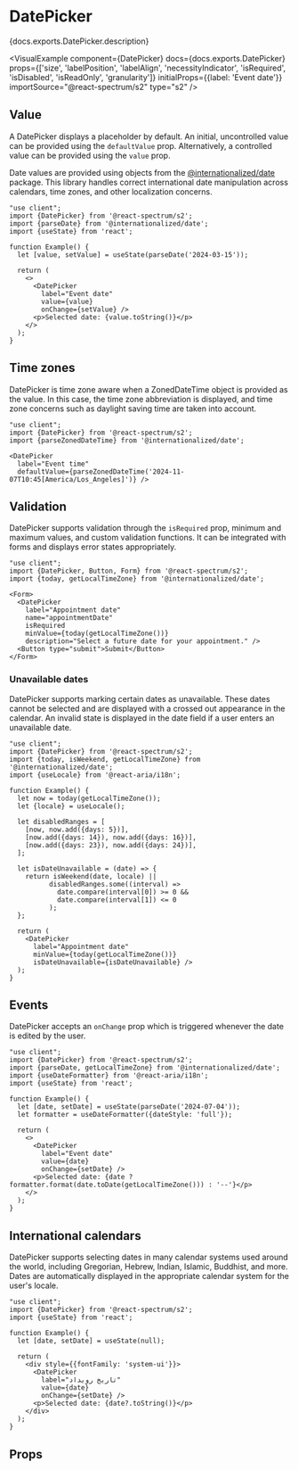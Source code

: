 

# DatePicker

<PageDescription>{docs.exports.DatePicker.description}</PageDescription>

<VisualExample
  component={DatePicker}
  docs={docs.exports.DatePicker}
  props={['size', 'labelPosition', 'labelAlign', 'necessityIndicator', 'isRequired', 'isDisabled', 'isReadOnly', 'granularity']}
  initialProps={{label: 'Event date'}}
  importSource="@react-spectrum/s2"
  type="s2" />

## Value

A DatePicker displays a placeholder by default. An initial, uncontrolled value can be provided using the `defaultValue` prop. Alternatively, a controlled value can be provided using the `value` prop.

Date values are provided using objects from the [@internationalized/date](https://react-spectrum.adobe.com/internationalized/date/) package. This library handles correct international date manipulation across calendars, time zones, and other localization concerns.

```tsx render
"use client";
import {DatePicker} from '@react-spectrum/s2';
import {parseDate} from '@internationalized/date';
import {useState} from 'react';

function Example() {
  let [value, setValue] = useState(parseDate('2024-03-15'));

  return (
    <>
      <DatePicker
        label="Event date"
        value={value}
        onChange={setValue} />
      <p>Selected date: {value.toString()}</p>
    </>
  );
}
```

## Time zones

DatePicker is time zone aware when a ZonedDateTime object is provided as the value. In this case, the time zone abbreviation is displayed, and time zone concerns such as daylight saving time are taken into account.

```tsx render hideImports
"use client";
import {DatePicker} from '@react-spectrum/s2';
import {parseZonedDateTime} from '@internationalized/date';

<DatePicker
  label="Event time"
  defaultValue={parseZonedDateTime('2024-11-07T10:45[America/Los_Angeles]')} />
```

## Validation

DatePicker supports validation through the `isRequired` prop, minimum and maximum values, and custom validation functions. It can be integrated with forms and displays error states appropriately.

```tsx render hideImports
"use client";
import {DatePicker, Button, Form} from '@react-spectrum/s2';
import {today, getLocalTimeZone} from '@internationalized/date';

<Form>
  <DatePicker
    label="Appointment date"
    name="appointmentDate"
    isRequired
    minValue={today(getLocalTimeZone())}
    description="Select a future date for your appointment." />
  <Button type="submit">Submit</Button>
</Form>
```

### Unavailable dates

DatePicker supports marking certain dates as unavailable. These dates cannot be selected and are displayed with a crossed out appearance in the calendar. An invalid state is displayed in the date field if a user enters an unavailable date.

```tsx render hideImports
"use client";
import {DatePicker} from '@react-spectrum/s2';
import {today, isWeekend, getLocalTimeZone} from '@internationalized/date';
import {useLocale} from '@react-aria/i18n';

function Example() {
  let now = today(getLocalTimeZone());
  let {locale} = useLocale();
  
  let disabledRanges = [
    [now, now.add({days: 5})],
    [now.add({days: 14}), now.add({days: 16})],
    [now.add({days: 23}), now.add({days: 24})],
  ];

  let isDateUnavailable = (date) => {
    return isWeekend(date, locale) || 
          disabledRanges.some((interval) => 
            date.compare(interval[0]) >= 0 && 
            date.compare(interval[1]) <= 0
          );
  };

  return (
    <DatePicker
      label="Appointment date"
      minValue={today(getLocalTimeZone())}
      isDateUnavailable={isDateUnavailable} />
  );
}
```

## Events

DatePicker accepts an `onChange` prop which is triggered whenever the date is edited by the user.

```tsx render hideImports
"use client";
import {DatePicker} from '@react-spectrum/s2';
import {parseDate, getLocalTimeZone} from '@internationalized/date';
import {useDateFormatter} from '@react-aria/i18n';
import {useState} from 'react';

function Example() {
  let [date, setDate] = useState(parseDate('2024-07-04'));
  let formatter = useDateFormatter({dateStyle: 'full'});

  return (
    <>
      <DatePicker
        label="Event date"
        value={date}
        onChange={setDate} />
      <p>Selected date: {date ? formatter.format(date.toDate(getLocalTimeZone())) : '--'}</p>
    </>
  );
}
```

## International calendars

DatePicker supports selecting dates in many calendar systems used around the world, including Gregorian, Hebrew, Indian, Islamic, Buddhist, and more. Dates are automatically displayed in the appropriate calendar system for the user's locale.

```tsx render hideImports
"use client";
import {DatePicker} from '@react-spectrum/s2';
import {useState} from 'react';

function Example() {
  let [date, setDate] = useState(null);
  
  return (
    <div style={{fontFamily: 'system-ui'}}>
      <DatePicker
        label="تاریخ رویداد"
        value={date}
        onChange={setDate} />
      <p>Selected date: {date?.toString()}</p>
    </div>
  );
}
```

## Props

<PropTable component={docs.exports.DatePicker} links={docs.links} />
